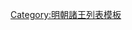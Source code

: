 {{ming|title=明朝上蔡國諸王|ed=上蔡國|head=[[嘉靖]]四十年（[[1561年]]）封。|
{{ming/title}}
{{ming/list|上蔡溫裕王|[[朱載𰉾|朱載{{僻字|𰉾|⿰土夜}}]]|朱厚爝、庶十一子|[[1561年]]—[[1605年]]|嘉靖四十年封。[[萬曆]]三十三年薨。}}
{{ming/list|上蔡昭敬王|[[朱翊𨨣 (上蔡王)|朱翊𨨣]]|朱載{{僻字|𰉾|⿰土夜}}、嫡一子|[[1607年]]—[[1610年]]|萬曆十六年封[[长子 (封号)|長子]]。三十五年襲封。三十八年薨。}}
{{ming/list|上蔡王|[[朱常𰜍|朱常{{僻字|𰜍|⿰氵壴}}]]|朱翊𨨣、嫡一子|[[1613年]]—？年|萬曆三十八年封長子。四十一年襲封。}}
}}<noinclude>
[[Category:明朝諸王列表模板]]
</noinclude>